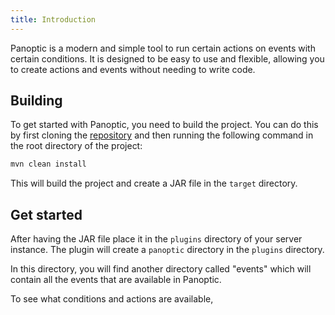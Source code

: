 ```yaml
---
title: Introduction
---
```


Panoptic is a modern and simple tool to run certain actions on events with certain conditions.
It is designed to be easy to use and flexible, allowing you to create actions and events without needing to write code.

## Building
To get started with Panoptic, you need to build the project. You can do this by first cloning the [repository](https://github.com/ArikSquad/panoptic)
and then running the following command in the root directory of the project:
```bash
mvn clean install
```
This will build the project and create a JAR file in the `target` directory.

## Get started
After having the JAR file place it in the `plugins` directory of your server instance. The plugin will create a `panoptic` directory in the `plugins` directory.

In this directory, you will find another directory called "events" which will contain all the events that are available in Panoptic.

To see what conditions and actions are available,